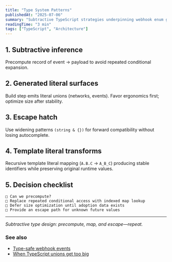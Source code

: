 ```yaml
---
title: "Type System Patterns"
publishedAt: "2025-07-06"
summary: "Subtractive TypeScript strategies underpinning webhook enum generation & union simplification."
readingTime: "3 min"
tags: ["TypeScript", "Architecture"]
---
```


## 1. Subtractive inference
Precompute record of event → payload to avoid repeated conditional expansion.

## 2. Generated literal surfaces
Build step emits literal unions (networks, events). Favor ergonomics first; optimize size after stability.

## 3. Escape hatch
Use widening patterns `(string & {})` for forward compatibility without losing autocomplete.

## 4. Template literal transforms
Recursive template literal mapping (`A.B.C` → `A_B_C`) producing stable identifiers while preserving original runtime values.

## 5. Decision checklist
```
□ Can we precompute?
□ Replace repeated conditional access with indexed map lookup
□ Defer size optimization until adoption data exists
□ Provide an escape path for unknown future values
```

---
*Subtractive type design: precompute, map, and escape—repeat.*

### See also
- [Type-safe webhook events](/writing/type-safe-webhook-events)
- [When TypeScript unions get too big](/writing/fixing-ts-union-explosions)
